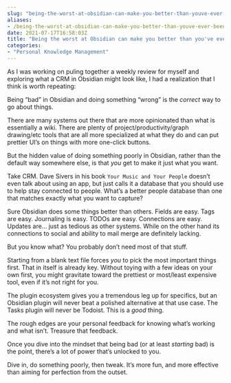```yaml
---
slug: "being-the-worst-at-obsidian-can-make-you-better-than-youve-ever-been"
aliases: 
- /being-the-worst-at-obsidian-can-make-you-better-than-youve-ever-been
date: 2021-07-17T16:58:03Z
title: "Being the worst at Obsidian can make you better than you've ever been"
categories:
- "Personal Knowledge Management"
---
```


As I was working on puling together a weekly review for myself and exploring what a CRM in Obsidian might look like, I had a realization that I think is worth repeating:

Being "bad" in Obsidian and doing something "wrong" is the *correct* way to go about things.

<!--more-->

There are many systems out there that are more opinionated than what is essentially a wiki. There are plenty of project/productivity/graph drawing/etc tools that are all more specialized at what they do and can put prettier UI's on things with more one-click buttons. 

But the hidden value of doing something poorly in Obsidian, rather than the default way somewhere else, is that *you* get to make it just what you want.

Take CRM. Dave Sivers in his book `Your Music and Your People` doesn't even talk about using an app, but just calls it a database that you should use to help stay connected to people. What's a better people database than one that matches exactly what you want to capture?

Sure Obsidian does some things better than others. Fields are easy. Tags are easy. Journaling is easy. TODOs are easy. Connections are easy. Updates are... just as tedious as other systems. While on the other hand its connections to social and ability to mail merge are definitely lacking.

But you know what? You probably don't need most of that stuff.

Starting from a blank text file forces *you* to pick the most important things first. That in itself is already key. Without toying with a few ideas on your own first, you might gravitate toward the prettiest or most/least expensive tool, even if it's not right for you.

The plugin ecosystem gives you a tremendous leg up for specifics, but an Obsidian plugin will never beat a polished alternative at that use case. The Tasks plugin will never be Todoist. This is a *good* thing. 

The rough edges are your personal feedback for knowing what's working and what isn't. Treasure that feedback.

Once you dive into the mindset that being bad (or at least *starting* bad) is the point, there's a lot of power that's unlocked to you.

Dive in, do something poorly, then tweak. It's more fun, and more effective than aiming for perfection from the outset.